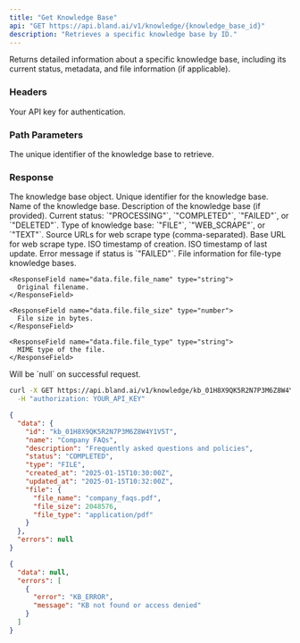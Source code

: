```yaml
---
title: "Get Knowledge Base"
api: "GET https://api.bland.ai/v1/knowledge/{knowledge_base_id}"
description: "Retrieves a specific knowledge base by ID."
---
```


Returns detailed information about a specific knowledge base, including its current status, metadata, and file information (if applicable).

### Headers

<ParamField header="authorization" type="string" required>
  Your API key for authentication.
</ParamField>

### Path Parameters

<ParamField path="knowledge_base_id" type="string" required>
  The unique identifier of the knowledge base to retrieve.
</ParamField>

### Response

<ResponseField name="data" type="object">
  The knowledge base object.

  <ResponseField name="data.id" type="string">
    Unique identifier for the knowledge base.
  </ResponseField>

  <ResponseField name="data.name" type="string">
    Name of the knowledge base.
  </ResponseField>

  <ResponseField name="data.description" type="string">
    Description of the knowledge base (if provided).
  </ResponseField>

  <ResponseField name="data.status" type="string">
    Current status: `"PROCESSING"`, `"COMPLETED"`, `"FAILED"`, or `"DELETED"`.
  </ResponseField>

  <ResponseField name="data.type" type="string">
    Type of knowledge base: `"FILE"`, `"WEB_SCRAPE"`, or `"TEXT"`.
  </ResponseField>

  <ResponseField name="data.source_urls" type="string">
    Source URLs for web scrape type (comma-separated).
  </ResponseField>

  <ResponseField name="data.base_url" type="string">
    Base URL for web scrape type.
  </ResponseField>

  <ResponseField name="data.created_at" type="string">
    ISO timestamp of creation.
  </ResponseField>

  <ResponseField name="data.updated_at" type="string">
    ISO timestamp of last update.
  </ResponseField>

  <ResponseField name="data.error_message" type="string">
    Error message if status is `"FAILED"`.
  </ResponseField>

  <ResponseField name="data.file" type="object">
    File information for file-type knowledge bases.

    <ResponseField name="data.file.file_name" type="string">
      Original filename.
    </ResponseField>

    <ResponseField name="data.file.file_size" type="number">
      File size in bytes.
    </ResponseField>

    <ResponseField name="data.file.file_type" type="string">
      MIME type of the file.
    </ResponseField>
  </ResponseField>
</ResponseField>

<ResponseField name="errors" type="null">
  Will be `null` on successful request.
</ResponseField>

<RequestExample>

```bash cURL
curl -X GET https://api.bland.ai/v1/knowledge/kb_01H8X9QK5R2N7P3M6Z8W4Y1V5T \
  -H "authorization: YOUR_API_KEY"
```

</RequestExample>

<ResponseExample>

```json Success Response
{
  "data": {
    "id": "kb_01H8X9QK5R2N7P3M6Z8W4Y1V5T",
    "name": "Company FAQs",
    "description": "Frequently asked questions and policies",
    "status": "COMPLETED",
    "type": "FILE",
    "created_at": "2025-01-15T10:30:00Z",
    "updated_at": "2025-01-15T10:32:00Z",
    "file": {
      "file_name": "company_faqs.pdf",
      "file_size": 2048576,
      "file_type": "application/pdf"
    }
  },
  "errors": null
}
```

```json Not Found Response
{
  "data": null,
  "errors": [
    {
      "error": "KB_ERROR",
      "message": "KB not found or access denied"
    }
  ]
}
```

</ResponseExample>

